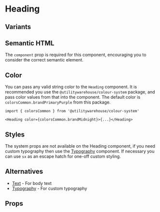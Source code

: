 
<Meta of={Stories} />

# Heading

<Description />

## Variants

<Canvas of={Stories.HeadingVariants} />

## Semantic HTML

The `component` prop is required for this component, encouraging you to consider the correct semantic element.

## Color

You can pass any valid string color to the `Heading` component. It is recommended
you use the `@utilitywarehouse/colour-system` package, and pass color values
from that into the component. The default color is `colorsCommon.brandPrimaryPurple`
from this package.

```tsx
import { colorsCommon } from '@utilitywarehouse/colour-system'

<Heading color={colorsCommon.brandMidnight}>{...}</Heading>
```

## Styles

The system props are not available on the Heading component, if you need custom typography then use the [Typography](?path=/docs/components-typography--documentation) component.
If necessary you can use `sx` as an escape hatch for one-off custom styling.

## Alternatives

- [Text](?path=/docs/components-text--documentation) - For body text
- [Typography](?path=/docs/components-typography--documentation) - For custom typography

## Props

<ArgTypes of={Stories} />
